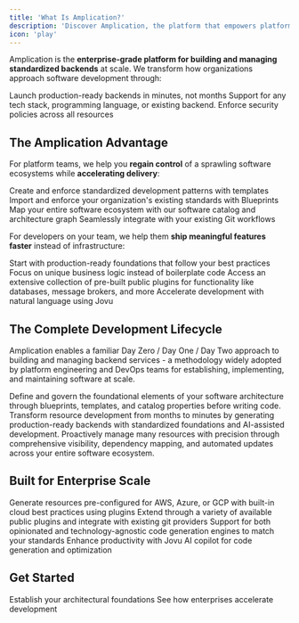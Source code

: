 ```yaml
---
title: 'What Is Amplication?'
description: 'Discover Amplication, the platform that empowers platform teams and developers with a Day Zero / Day One / Day Two model for building and managing backend services.'
icon: 'play'
---
```


Amplication is the **enterprise-grade platform for building and managing standardized backends** at scale. We transform how organizations approach software development through:

<CardGroup cols={3}>
  <Card title="20x Faster" icon="gauge-max">
    Launch production-ready backends in minutes, not months
  </Card>
  <Card title="Your Standards" icon="check-to-slot">
    Support for any tech stack, programming language, or existing backend.
  </Card>
  <Card title="100% Compliance" icon="shield-check">
    Enforce security policies across all resources
  </Card>
</CardGroup>

## The Amplication Advantage

For platform teams, we help you **regain control** of a sprawling software ecosystems while **accelerating delivery**:

<CardGroup cols={2}>
  <Card title="Establish Golden Paths" icon="road" href="/day-zero/live-templates">
    Create and enforce standardized development patterns with templates
  </Card>
  <Card title="Bring Your Standards" icon="check-to-slot" href="/day-zero/blueprints">
    Import and enforce your organization's existing standards with Blueprints
  </Card>
  <Card title="Visualize Architecture" icon="diagram-project" href="/day-two/architecture-graph">
    Map your entire software ecosystem with our software catalog and architecture graph
  </Card>
  <Card title="Smart Git Sync" icon="code-branch" href="/day-zero/smart-git-sync">
    Seamlessly integrate with your existing Git workflows
  </Card>
</CardGroup>

For developers on your team, we help them **ship meaningful features faster** instead of infrastructure:

<CardGroup cols={2}>
  <Card title="Production-Ready" icon="rocket" href="/day-one/overview">
    Start with production-ready foundations that follow your best practices
  </Card>
  <Card title="Business Focus" icon="bullseye" href="/day-one/create-resource-from-blueprint">
    Focus on unique business logic instead of boilerplate code
  </Card>
  <Card title="Vast Library of Plugins" icon="book-open" href="/day-one/use-plugins">
    Access an extensive collection of pre-built public plugins for functionality like databases, message brokers, and more
  </Card>
  <Card title="AI-Powered" icon="microchip-ai" href="/day-one/jovu">
    Accelerate development with natural language using Jovu
  </Card>
</CardGroup>

## The Complete Development Lifecycle

Amplication enables a familiar Day Zero / Day One / Day Two approach to building and managing backend services - a methodology widely adopted by platform engineering and DevOps teams for establishing, implementing, and maintaining software at scale.

<Steps>
  <Step title="Day Zero: Standardize Your Foundations" icon="square-0">
    Define and govern the foundational elements of your software architecture through blueprints, templates, and catalog properties before writing code.
  </Step>
  
  <Step title="Day One: Accelerate Resource Creation" icon="square-1"> 
    Transform resource development from months to minutes by generating production-ready backends with standardized foundations and AI-assisted development.
  </Step>

  <Step title="Day Two: Maintain Operational Excellence" icon="square-2">
    Proactively manage many resources with precision through comprehensive visibility, dependency mapping, and automated updates across your entire software ecosystem.
  </Step>
</Steps>

## Built for Enterprise Scale

<AccordionGroup>
  <Accordion title="Multi-Cloud Ready" icon="clouds">
    Generate resources pre-configured for AWS, Azure, or GCP with built-in cloud best practices using plugins
  </Accordion>

  <Accordion title="Developer Ecosystem" icon="plug">
    Extend through a variety of available public plugins and integrate with existing git providers
  </Accordion>

  <Accordion title="Code Generation Engines" icon="file-shield">
    Support for both opinionated and technology-agnostic code generation engines to match your standards
  </Accordion>

  <Accordion title="Accelerate with AI" icon="robot">
    Enhance productivity with Jovu AI copilot for code generation and optimization
  </Accordion>
</AccordionGroup>

## Get Started

<CardGroup cols={2}>
  <Card 
    title="Start with Day Zero" 
    icon="wand-magic-sparkles" 
    href="/day-zero/overview"
  >
    Establish your architectural foundations
  </Card>
  <Card 
    title="Explore Customer Stories" 
    icon="rocket" 
    href="https://amplication.com/customers"
  >
    See how enterprises accelerate development
  </Card>
</CardGroup>
